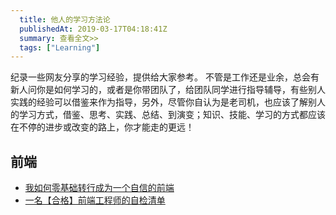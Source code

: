 ```yaml
---
  title: 他人的学习方法论
  publishedAt: 2019-03-17T04:18:41Z
  summary: 查看全文>>
  tags: ["Learning"]
---
```


纪录一些网友分享的学习经验，提供给大家参考。
不管是工作还是业余，总会有新人问你是如何学习的，或者是你带团队了，给团队同学进行指导辅导，有些别人实践的经验可以借鉴来作为指导，另外，尽管你自认为是老司机，也应该了解别人的学习方式，借鉴、思考、实践、总结、到演变；知识、技能、学习的方式都应该在不停的进步或改变的路上，你才能走的更远！

## 前端

- [我如何零基础转行成为一个自信的前端](https://juejin.im/post/5c75d34851882564965edb23)
- [一名【合格】前端工程师的自检清单](https://juejin.im/post/5cc1da82f265da036023b628)



